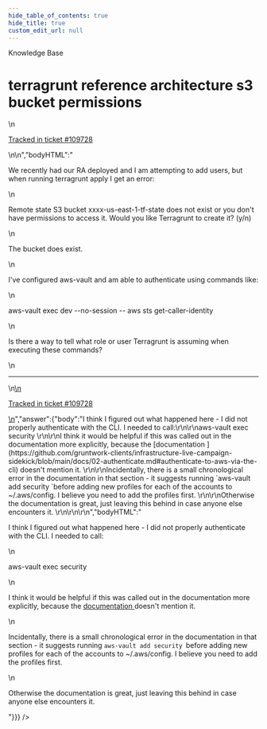 ```yaml
---
hide_table_of_contents: true
hide_title: true
custom_edit_url: null
---
```



<head>
  <link rel="canonical" href="https://github.com/tnn-tnn-tnn-tnn-tnn-gruntwork-io/knowledge-base/discussions/617" />
</head>

<CenterLayout>
<span className="searchCategory">Knowledge Base</span>
<h1>terragrunt reference architecture s3 bucket permissions</h1>
<GitHub discussion={{"id":"D_kwDOF8slf84ARy1U","number":617,"author":{"login":"drafie"},"title":"terragrunt reference architecture s3 bucket permissions","body":"\nWe recently had our RA deployed and I am attempting to add users, but when running terragrunt apply I get an error: \r\n\r\nRemote state S3 bucket xxxx-us-east-1-tf-state does not exist or you don't have permissions to access it. Would you like Terragrunt to create it? (y/n) \r\n\r\nThe bucket does exist. \r\n\r\nI've configured aws-vault and am able to authenticate using commands like: \r\n\r\naws-vault exec dev --no-session -- aws sts get-caller-identity\r\n\r\nIs there a way to tell what role or user Terragrunt is assuming when executing these commands?\r\n\r\n\r\n\r\n\r\n\n\n---\n\n<ins datetime=\"2022-12-14T23:58:19Z\">\n  <p><a href=\"https://support.gruntwork.io/hc/requests/109728\">Tracked in ticket #109728</a></p>\n</ins>\n","bodyHTML":"<p dir=\"auto\">We recently had our RA deployed and I am attempting to add users, but when running terragrunt apply I get an error:</p>\n<p dir=\"auto\">Remote state S3 bucket xxxx-us-east-1-tf-state does not exist or you don't have permissions to access it. Would you like Terragrunt to create it? (y/n)</p>\n<p dir=\"auto\">The bucket does exist.</p>\n<p dir=\"auto\">I've configured aws-vault and am able to authenticate using commands like:</p>\n<p dir=\"auto\">aws-vault exec dev --no-session -- aws sts get-caller-identity</p>\n<p dir=\"auto\">Is there a way to tell what role or user Terragrunt is assuming when executing these commands?</p>\n<hr>\n<ins datetime=\"2022-12-14T23:58:19Z\">\n  <p dir=\"auto\"><a href=\"https://support.gruntwork.io/hc/requests/109728\" rel=\"nofollow\">Tracked in ticket #109728</a></p>\n</ins>","answer":{"body":"I think I figured out what happened here - I did not properly authenticate with the CLI.   I needed to call:\r\n\r\naws-vault exec security \r\n\r\nI think it would be helpful if this was called out in the documentation more explicitly, because the [documentation ](https://github.com/gruntwork-clients/infrastructure-live-campaign-sidekick/blob/main/docs/02-authenticate.md#authenticate-to-aws-via-the-cli) doesn't mention it. \r\n\r\nIncidentally, there is a small chronological error in the documentation in that section - it suggests running `aws-vault add security `before adding new profiles for each of the accounts to ~/.aws/config.   I believe you need to add the profiles first. \r\n\r\nOtherwise the documentation is great, just leaving this behind in case anyone else encounters it. \r\n\r\n\r\n","bodyHTML":"<p dir=\"auto\">I think I figured out what happened here - I did not properly authenticate with the CLI.   I needed to call:</p>\n<p dir=\"auto\">aws-vault exec security</p>\n<p dir=\"auto\">I think it would be helpful if this was called out in the documentation more explicitly, because the <a href=\"https://github.com/gruntwork-clients/infrastructure-live-campaign-sidekick/blob/main/docs/02-authenticate.md#authenticate-to-aws-via-the-cli\">documentation </a> doesn't mention it.</p>\n<p dir=\"auto\">Incidentally, there is a small chronological error in the documentation in that section - it suggests running <code class=\"notranslate\">aws-vault add security </code>before adding new profiles for each of the accounts to ~/.aws/config.   I believe you need to add the profiles first.</p>\n<p dir=\"auto\">Otherwise the documentation is great, just leaving this behind in case anyone else encounters it.</p>"}}} />

</CenterLayout>
  

<!-- ##DOCS-SOURCER-START
{
  "sourcePlugin": "github-discussions",
  "hash": "e4c249244ba4b712156755654d8506c8"
}
##DOCS-SOURCER-END -->
